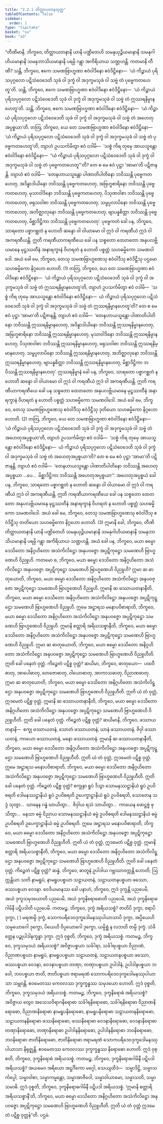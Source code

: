```yaml
---
title: "2.2.1 တိတ္ထာယတနသုတ္တ"
tableOfContents: false
sidebar:
  order: 1
type: "tipitaka"
basket: "su"
book: "a3"
---
```



<DynamicBreadcrumb />

<Division number="62" book="a3" e="ch" v="15" p="174">

<Paragraph number="418" book="a3">
“တီဏိမာနိ, ဘိက္ခဝေ, တိတ္ထာယတနာနိ ယာနိ ပဏ္ဍိတေဟိ သမနုယုဉ္ဇိယမာနာနိ သမနုဂါဟိယမာနာနိ သမနုဘာသိယမာနာနိ ပရမ္ပိ ဂန္တွာ အကိရိယာယ သဏ္ဌဟန္တိ. ကတမာနိ တီဏိ? သန္တိ, ဘိက္ခဝေ, ဧကေ သမဏဗြာဟ္မဏာ ဧဝံဝါဒိနော ဧဝံဒိဋ္ဌိနော—  ‘ယံ ကိဉ္စာယံ ပုရိသပုဂ္ဂလော ပဋိသံဝေဒေတိ သုခံ ဝါ ဒုက္ခံ ဝါ အဒုက္ခမသုခံ ဝါ သဗ္ဗံ တံ ပုဗ္ဗေကတဟေတူ’တိ. သန္တိ, ဘိက္ခဝေ, ဧကေ သမဏဗြာဟ္မဏာ ဧဝံဝါဒိနော ဧဝံဒိဋ္ဌိနော—  ‘ယံ ကိဉ္စာယံ ပုရိသပုဂ္ဂလော ပဋိသံဝေဒေတိ သုခံ ဝါ ဒုက္ခံ ဝါ အဒုက္ခမသုခံ ဝါ သဗ္ဗံ တံ ဣဿရနိမ္မာနဟေတူ’တိ. သန္တိ, ဘိက္ခဝေ, ဧကေ သမဏဗြာဟ္မဏာ ဧဝံဝါဒိနော ဧဝံဒိဋ္ဌိနော—  ‘ယံ ကိဉ္စာယံ ပုရိသပုဂ္ဂလော ပဋိသံဝေဒေတိ သုခံ ဝါ ဒုက္ခံ ဝါ အဒုက္ခမသုခံ ဝါ သဗ္ဗံ တံ အဟေတုအပ္ပစ္စယာ’တိ.
</Paragraph>

<Paragraph number="419" book="a3">
တတြ, ဘိက္ခဝေ, ယေ တေ သမဏဗြာဟ္မဏာ ဧဝံဝါဒိနော ဧဝံဒိဋ္ဌိနော—  ‘ယံ ကိဉ္စာယံ ပုရိသပုဂ္ဂလော ပဋိသံဝေဒေတိ သုခံ ဝါ ဒုက္ခံ ဝါ အဒုက္ခမသုခံ ဝါ သဗ္ဗံ တံ ပုဗ္ဗေကတဟေတူ’တိ, တျာဟံ ဥပသင်္ကမိတွာ ဧဝံ ဝဒါမိ—  ‘သစ္စံ ကိရ တုမှေ အာယသ္မန္တော ဧဝံဝါဒိနော ဧဝံဒိဋ္ဌိနော—  “ယံ ကိဉ္စာယံ ပုရိသပုဂ္ဂလော ပဋိသံဝေဒေတိ သုခံ ဝါ ဒုက္ခံ ဝါ အဒုက္ခမသုခံ ဝါ သဗ္ဗံ တံ ပုဗ္ဗေကတဟေတူ”’တိ? တေ စ မေ ဧဝံ ပုဋ္ဌာ ‘အာမာ’တိ ပဋိဇာနန္တိ. တျာဟံ ဧဝံ ဝဒါမိ—  ‘တေနဟာယသ္မန္တော ပါဏာတိပါတိနော ဘဝိဿန္တိ ပုဗ္ဗေကတဟေတု, အဒိန္နာဒါယိနော ဘဝိဿန္တိ ပုဗ္ဗေကတဟေတု, အဗြဟ္မစာရိနော ဘဝိဿန္တိ ပုဗ္ဗေကတဟေတု, မုသာဝါဒိနော ဘဝိဿန္တိ ပုဗ္ဗေကတဟေတု, ပိသုဏဝါစာ ဘဝိဿန္တိ ပုဗ္ဗေကတဟေတု, ဖရုသဝါစာ ဘဝိဿန္တိ ပုဗ္ဗေကတဟေတု, သမ္ဖပ္ပလာပိနော ဘဝိဿန္တိ ပုဗ္ဗေကတဟေတု, အဘိဇ္ဈာလုနော ဘဝိဿန္တိ ပုဗ္ဗေကတဟေတု, ဗျာပန္နစိတ္တာ ဘဝိဿန္တိ ပုဗ္ဗေကတဟေတု, မိစ္ဆာဒိဋ္ဌိကာ ဘဝိဿန္တိ ပုဗ္ဗေကတဟေတု’.
</Paragraph>

<Paragraph number="420" book="a3">
ပုဗ္ဗေကတံ ခေါ ပန, ဘိက္ခဝေ, သာရတော ပစ္စာဂစ္ဆတံ န ဟောတိ ဆန္ဒော ဝါ ဝါယာမော ဝါ ဣဒံ ဝါ ကရဏီယံ ဣဒံ ဝါ အကရဏီယန္တိ. ဣတိ ကရဏီယာကရဏီယေ ခေါ ပန သစ္စတော ထေတတော အနုပလဗ္ဘိယမာနေ မုဋ္ဌဿတီနံ အနာရက္ခာနံ ဝိဟရတံ န ဟောတိ ပစ္စတ္တံ သဟဓမ္မိကော သမဏဝါဒေါ. အယံ ခေါ မေ, ဘိက္ခဝေ, တေသု သမဏဗြာဟ္မဏေသု ဧဝံဝါဒီသု ဧဝံဒိဋ္ဌီသု ပဌမော သဟဓမ္မိကော နိဂ္ဂဟော ဟောတိ. (1)
</Paragraph>

<Paragraph number="421" book="a3">
တတြ, ဘိက္ခဝေ, ယေ တေ သမဏဗြာဟ္မဏာ ဧဝံဝါဒိနော ဧဝံဒိဋ္ဌိနော—  ‘ယံ ကိဉ္စာယံ ပုရိသပုဂ္ဂလော ပဋိသံဝေဒေတိ သုခံ ဝါ ဒုက္ခံ ဝါ အဒုက္ခမသုခံ ဝါ သဗ္ဗံ တံ ဣဿရနိမ္မာနဟေတူ’တိ, တျာဟံ ဥပသင်္ကမိတွာ ဧဝံ ဝဒါမိ—  ‘သစ္စံ ကိရ တုမှေ အာယသ္မန္တော ဧဝံဝါဒိနော ဧဝံဒိဋ္ဌိနော—  ယံ ကိဉ္စာယံ ပုရိသပုဂ္ဂလော ပဋိသံဝေဒေတိ သုခံ ဝါ ဒုက္ခံ ဝါ အဒုက္ခမသုခံ ဝါ သဗ္ဗံ တံ ဣဿရနိမ္မာနဟေတူ’တိ? တေ စ မေ ဧဝံ ပုဋ္ဌာ ‘အာမာ’တိ ပဋိဇာနန္တိ. တျာဟံ ဧဝံ ဝဒါမိ—  ‘တေနဟာယသ္မန္တော ပါဏာတိပါတိနော ဘဝိဿန္တိ ဣဿရနိမ္မာနဟေတု, အဒိန္နာဒါယိနော ဘဝိဿန္တိ ဣဿရနိမ္မာနဟေတု, အဗြဟ္မစာရိနော ဘဝိဿန္တိ ဣဿရနိမ္မာနဟေတု, မုသာဝါဒိနော ဘဝိဿန္တိ ဣဿရနိမ္မာနဟေတု, ပိသုဏဝါစာ ဘဝိဿန္တိ ဣဿရနိမ္မာနဟေတု, ဖရုသဝါစာ ဘဝိဿန္တိ ဣဿရနိမ္မာနဟေတု, သမ္ဖပ္ပလာပိနော ဘဝိဿန္တိ ဣဿရနိမ္မာနဟေတု, အဘိဇ္ဈာလုနော ဘဝိဿန္တိ ဣဿရနိမ္မာနဟေတု, ဗျာပန္နစိတ္တာ ဘဝိဿန္တိ ဣဿရနိမ္မာနဟေတု, မိစ္ဆာဒိဋ္ဌိကာ ဘဝိဿန္တိ ဣဿရနိမ္မာနဟေတု’.
</Paragraph>

<Paragraph number="422" book="a3">
ဣဿရနိမ္မာနံ ခေါ ပန, ဘိက္ခဝေ, သာရတော ပစ္စာဂစ္ဆတံ န ဟောတိ ဆန္ဒော ဝါ ဝါယာမော ဝါ ဣဒံ ဝါ ကရဏီယံ ဣဒံ ဝါ အကရဏီယန္တိ. ဣတိ ကရဏီယာကရဏီယေ ခေါ ပန သစ္စတော ထေတတော အနုပလဗ္ဘိယမာနေ မုဋ္ဌဿတီနံ အနာရက္ခာနံ ဝိဟရတံ န ဟောတိ ပစ္စတ္တံ သဟဓမ္မိကော သမဏဝါဒေါ. အယံ ခေါ မေ, ဘိက္ခဝေ, တေသု သမဏဗြာဟ္မဏေသု ဧဝံဝါဒီသု ဧဝံဒိဋ္ဌီသု ဒုတိယော သဟဓမ္မိကော နိဂ္ဂဟော ဟောတိ. (2)
</Paragraph>

<Paragraph number="423" book="a3">
တတြ, ဘိက္ခဝေ, ယေ တေ သမဏဗြာဟ္မဏာ ဧဝံဝါဒိနော ဧဝံဒိဋ္ဌိနော—  ‘ယံ ကိဉ္စာယံ ပုရိသပုဂ္ဂလော ပဋိသံဝေဒေတိ သုခံ ဝါ ဒုက္ခံ ဝါ အဒုက္ခမသုခံ ဝါ သဗ္ဗံ တံ အဟေတုအပ္ပစ္စယာ’တိ, တျာဟံ ဥပသင်္ကမိတွာ ဧဝံ ဝဒါမိ—  ‘သစ္စံ ကိရ တုမှေ အာယသ္မန္တော ဧဝံဝါဒိနော ဧဝံဒိဋ္ဌိနော—  ယံ ကိဉ္စာယံ ပုရိသပုဂ္ဂလော ပဋိသံဝေဒေတိ သုခံ ဝါ ဒုက္ခံ ဝါ အဒုက္ခမသုခံ ဝါ သဗ္ဗံ တံ အဟေတုအပ္ပစ္စယာ’တိ? တေ စ မေ ဧဝံ ပုဋ္ဌာ ‘အာမာ’တိ ပဋိဇာနန္တိ. တျာဟံ ဧဝံ ဝဒါမိ—  ‘တေနဟာယသ္မန္တော ပါဏာတိပါတိနော ဘဝိဿန္တိ အဟေတုအပ္ပစ္စယာ …ပေ…  မိစ္ဆာဒိဋ္ဌိကာ ဘဝိဿန္တိ အဟေတုအပ္ပစ္စယာ’”.
</Paragraph>

<Paragraph number="424" book="a3">
အဟေတုအပ္ပစ္စယံ ခေါ ပန, ဘိက္ခဝေ, သာရတော ပစ္စာဂစ္ဆတံ န ဟောတိ ဆန္ဒော ဝါ ဝါယာမော ဝါ ဣဒံ ဝါ ကရဏီယံ ဣဒံ ဝါ အကရဏီယန္တိ. ဣတိ ကရဏီယာကရဏီယေ ခေါ ပန သစ္စတော ထေတတော အနုပလဗ္ဘိယမာနေ မုဋ္ဌဿတီနံ အနာရက္ခာနံ ဝိဟရတံ န ဟောတိ ပစ္စတ္တံ သဟဓမ္မိကော သမဏဝါဒေါ. အယံ ခေါ မေ, ဘိက္ခဝေ, တေသု သမဏဗြာဟ္မဏေသု ဧဝံဝါဒီသု ဧဝံဒိဋ္ဌီသု တတိယော သဟဓမ္မိကော နိဂ္ဂဟော ဟောတိ. (3)
</Paragraph>

<Paragraph number="425" book="a3">
ဣမာနိ ခေါ, ဘိက္ခဝေ, တီဏိ တိတ္ထာယတနာနိ ယာနိ ပဏ္ဍိတေဟိ သမနုယုဉ္ဇိယမာနာနိ သမနုဂါဟိယမာနာနိ သမနုဘာသိယမာနာနိ ပရမ္ပိ ဂန္တွာ အကိရိယာယ သဏ္ဌဟန္တိ.
</Paragraph>

<Paragraph number="426" book="a3">
အယံ ခေါ ပန, ဘိက္ခဝေ, မယာ ဓမ္မော ဒေသိတော အနိဂ္ဂဟိတော အသံကိလိဋ္ဌော အနုပဝဇ္ဇော အပ္ပဋိကုဋ္ဌော သမဏေဟိ ဗြာဟ္မဏေဟိ ဝိညူဟိ. ကတမော စ, ဘိက္ခဝေ, မယာ ဓမ္မော ဒေသိတော အနိဂ္ဂဟိတော အသံကိလိဋ္ဌော အနုပဝဇ္ဇော အပ္ပဋိကုဋ္ဌော သမဏေဟိ ဗြာဟ္မဏေဟိ ဝိညူဟိ? ဣမာ ဆ ဓာတုယောတိ, ဘိက္ခဝေ, မယာ ဓမ္မော ဒေသိတော အနိဂ္ဂဟိတော အသံကိလိဋ္ဌော အနုပဝဇ္ဇော အပ္ပဋိကုဋ္ဌော သမဏေဟိ ဗြာဟ္မဏေဟိ ဝိညူဟိ. ဣမာနိ ဆ ဖဿာယတနာနီတိ, ဘိက္ခဝေ, မယာ ဓမ္မော ဒေသိတော အနိဂ္ဂဟိတော အသံကိလိဋ္ဌော အနုပဝဇ္ဇော အပ္ပဋိကုဋ္ဌော သမဏေဟိ ဗြာဟ္မဏေဟိ ဝိညူဟိ. ဣမေ အဋ္ဌာရသ မနောပဝိစာရာတိ, ဘိက္ခဝေ, မယာ ဓမ္မော ဒေသိတော အနိဂ္ဂဟိတော အသံကိလိဋ္ဌော အနုပဝဇ္ဇော အပ္ပဋိကုဋ္ဌော သမဏေဟိ ဗြာဟ္မဏေဟိ ဝိညူဟိ. ဣမာနိ စတ္တာရိ အရိယသစ္စာနီတိ, ဘိက္ခဝေ, မယာ ဓမ္မော ဒေသိတော အနိဂ္ဂဟိတော အသံကိလိဋ္ဌော အနုပဝဇ္ဇော အပ္ပဋိကုဋ္ဌော သမဏေဟိ ဗြာဟ္မဏေဟိ ဝိညူဟိ.
</Paragraph>

<Paragraph number="427" book="a3">
ဣမာ ဆ ဓာတုယောတိ, ဘိက္ခဝေ, မယာ ဓမ္မော ဒေသိတော အနိဂ္ဂဟိတော အသံကိလိဋ္ဌော အနုပဝဇ္ဇော အပ္ပဋိကုဋ္ဌော သမဏေဟိ ဗြာဟ္မဏေဟိ ဝိညူဟီတိ. ဣတိ ခေါ ပနေတံ ဝုတ္တံ. ကိဉ္စေတံ ပဋိစ္စ ဝုတ္တံ? ဆယိမာ, ဘိက္ခဝေ, ဓာတုယော—  ပထဝီဓာတု, အာပေါဓာတု, တေဇောဓာတု, ဝါယောဓာတု, အာကာသဓာတု, ဝိညာဏဓာတု. ဣမာ ဆ ဓာတုယောတိ, ဘိက္ခဝေ, မယာ ဓမ္မော ဒေသိတော အနိဂ္ဂဟိတော အသံကိလိဋ္ဌော အနုပဝဇ္ဇော အပ္ပဋိကုဋ္ဌော သမဏေဟိ ဗြာဟ္မဏေဟိ ဝိညူဟီတိ. ဣတိ ယံ တံ ဝုတ္တံ, ဣဒမေတံ ပဋိစ္စ ဝုတ္တံ.
</Paragraph>

<Paragraph number="428" book="a3">
ဣမာနိ ဆ ဖဿာယတနာနီတိ, ဘိက္ခဝေ, မယာ ဓမ္မော ဒေသိတော အနိဂ္ဂဟိတော အသံကိလိဋ္ဌော အနုပဝဇ္ဇော အပ္ပဋိကုဋ္ဌော သမဏေဟိ ဗြာဟ္မဏေဟိ ဝိညူဟီတိ. ဣတိ ခေါ ပနေတံ ဝုတ္တံ. ကိဉ္စေတံ ပဋိစ္စ ဝုတ္တံ? ဆယိမာနိ, ဘိက္ခဝေ, ဖဿာယတနာနိ—  စက္ခု ဖဿာယတနံ, သောတံ ဖဿာယတနံ, ဃာနံ ဖဿာယတနံ, ဇိဝှါ ဖဿာယတနံ, ကာယော ဖဿာယတနံ, မနော ဖဿာယတနံ. ဣမာနိ ဆ ဖဿာယတနာနီတိ, ဘိက္ခဝေ, မယာ ဓမ္မော ဒေသိတော အနိဂ္ဂဟိတော အသံကိလိဋ္ဌော အနုပဝဇ္ဇော အပ္ပဋိကုဋ္ဌော သမဏေဟိ ဗြာဟ္မဏေဟိ ဝိညူဟီတိ. ဣတိ ယံ တံ ဝုတ္တံ, ဣဒမေတံ ပဋိစ္စ ဝုတ္တံ.
</Paragraph>

<Paragraph number="429" book="a3">
ဣမေ အဋ္ဌာရသ မနောပဝိစာရာတိ, ဘိက္ခဝေ, မယာ ဓမ္မော ဒေသိတော အနိဂ္ဂဟိတော အသံကိလိဋ္ဌော အနုပဝဇ္ဇော အပ္ပဋိကုဋ္ဌော သမဏေဟိ ဗြာဟ္မဏေဟိ ဝိညူဟီတိ. ဣတိ ခေါ ပနေတံ ဝုတ္တံ. ကိဉ္စေတံ ပဋိစ္စ ဝုတ္တံ? စက္ခုနာ ရူပံ ဒိသွာ သောမနဿဋ္ဌာနိယံ ရူပံ ဥပဝိစရတိ ဒေါမနဿဋ္ဌာနိယံ ရူပံ ဥပဝိစရတိ ဥပေက္ခာဋ္ဌာနိယံ ရူပံ ဥပဝိစရတိ, သောတေန သဒ္ဒံ သုတွာ…  ဃာနေန ဂန္ဓံ ဃာယိတွာ…  ဇိဝှါယ ရသံ သာယိတွာ…  ကာယေန ဖောဋ္ဌဗ္ဗံ ဖုသိတွာ…  မနသာ ဓမ္မံ ဝိညာယ သောမနဿဋ္ဌာနိယံ ဓမ္မံ ဥပဝိစရတိ ဒေါမနဿဋ္ဌာနိယံ ဓမ္မံ ဥပဝိစရတိ ဥပေက္ခာဋ္ဌာနိယံ ဓမ္မံ ဥပဝိစရတိ. ဣမေ အဋ္ဌာရသ မနောပဝိစာရာတိ, ဘိက္ခဝေ, မယာ ဓမ္မော ဒေသိတော အနိဂ္ဂဟိတော အသံကိလိဋ္ဌော အနုပဝဇ္ဇော အပ္ပဋိကုဋ္ဌော သမဏေဟိ ဗြာဟ္မဏေဟိ ဝိညူဟီတိ. ဣတိ ယံ တံ ဝုတ္တံ, ဣဒမေတံ ပဋိစ္စ ဝုတ္တံ.
</Paragraph>

<Paragraph number="430" book="a3">
ဣမာနိ စတ္တာရိ အရိယသစ္စာနီတိ, ဘိက္ခဝေ, မယာ ဓမ္မော ဒေသိတော အနိဂ္ဂဟိတော အသံကိလိဋ္ဌော အနုပဝဇ္ဇော အပ္ပဋိကုဋ္ဌော သမဏေဟိ ဗြာဟ္မဏေဟိ ဝိညူဟီတိ. ဣတိ ခေါ ပနေတံ ဝုတ္တံ. ကိဉ္စေတံ ပဋိစ္စ ဝုတ္တံ? ဆန္နံ, ဘိက္ခဝေ, ဓာတူနံ ဥပါဒါယ ဂဗ္ဘဿာဝက္ကန္တိ ဟောတိ; ဩက္ကန္တိယာ သတိ နာမရူပံ, နာမရူပပစ္စယာ သဠာယတနံ, သဠာယတနပစ္စယာ ဖဿော, ဖဿပစ္စယာ ဝေဒနာ. ဝေဒိယမာနဿ ခေါ ပနာဟံ, ဘိက္ခဝေ, ဣဒံ ဒုက္ခန္တိ ပညပေမိ, အယံ ဒုက္ခသမုဒယောတိ ပညပေမိ, အယံ ဒုက္ခနိရောဓောတိ ပညပေမိ, အယံ ဒုက္ခနိရောဓဂါမိနီ ပဋိပဒါတိ ပညပေမိ.
</Paragraph>

<Paragraph number="431" book="a3">
ကတမဉ္စ, ဘိက္ခဝေ, ဒုက္ခံ အရိယသစ္စံ? ဇာတိပိ ဒုက္ခာ, ဇရာပိ ဒုက္ခာ, ( ) မရဏမ္ပိ ဒုက္ခံ, သောကပရိဒေဝဒုက္ခဒေါမနဿုပါယာသာပိ ဒုက္ခာ, အပ္ပိယေဟိ သမ္ပယောဂေါ ဒုက္ခော, ပိယေဟိ ဝိပ္ပယောဂေါ ဒုက္ခော, ယမ္ပိစ္ဆံ န လဘတိ တမ္ပိ ဒုက္ခံ. သံခိတ္တေန ပဉ္စုပါဒါနက္ခန္ဓာ ဒုက္ခာ. ဣဒံ ဝုစ္စတိ, ဘိက္ခဝေ, ဒုက္ခံ အရိယသစ္စံ.
</Paragraph>

<Paragraph number="432" book="a3">
ကတမဉ္စ, ဘိက္ခဝေ, ဒုက္ခသမုဒယံ အရိယသစ္စံ? အဝိဇ္ဇာပစ္စယာ သင်္ခါရာ, သင်္ခါရပစ္စယာ ဝိညာဏံ, ဝိညာဏပစ္စယာ နာမရူပံ, နာမရူပပစ္စယာ သဠာယတနံ, သဠာယတနပစ္စယာ ဖဿော, ဖဿပစ္စယာ ဝေဒနာ, ဝေဒနာပစ္စယာ တဏှာ, တဏှာပစ္စယာ ဥပါဒါနံ, ဥပါဒါနပစ္စယာ ဘဝေါ, ဘဝပစ္စယာ ဇာတိ, ဇာတိပစ္စယာ ဇရာမရဏံ သောကပရိဒေဝဒုက္ခဒေါမနဿုပါယာသာ သမ္ဘဝန္တိ. ဧဝမေတဿ ကေဝလဿ ဒုက္ခက္ခန္ဓဿ သမုဒယော ဟောတိ. ဣဒံ ဝုစ္စတိ, ဘိက္ခဝေ, ဒုက္ခသမုဒယံ အရိယသစ္စံ.
</Paragraph>

<Paragraph number="433" book="a3">
ကတမဉ္စ, ဘိက္ခဝေ, ဒုက္ခနိရောဓံ အရိယသစ္စံ? အဝိဇ္ဇာယ တွေဝ အသေသဝိရာဂနိရောဓာ သင်္ခါရနိရောဓော, သင်္ခါရနိရောဓာ ဝိညာဏနိရောဓော, ဝိညာဏနိရောဓာ နာမရူပနိရောဓော, နာမရူပနိရောဓာ သဠာယတနနိရောဓော, သဠာယတနနိရောဓာ ဖဿနိရောဓော, ဖဿနိရောဓာ ဝေဒနာနိရောဓော, ဝေဒနာနိရောဓာ တဏှာနိရောဓော, တဏှာနိရောဓာ ဥပါဒါနနိရောဓော, ဥပါဒါနနိရောဓာ ဘဝနိရောဓော, ဘဝနိရောဓာ ဇာတိနိရောဓော, ဇာတိနိရောဓာ ဇရာမရဏံ သောကပရိဒေဝဒုက္ခဒေါမနဿုပါယာသာ နိရုဇ္ဈန္တိ. ဧဝမေတဿ ကေဝလဿ ဒုက္ခက္ခန္ဓဿ နိရောဓော ဟောတိ. ဣဒံ ဝုစ္စတိ, ဘိက္ခဝေ, ဒုက္ခနိရောဓံ အရိယသစ္စံ.
</Paragraph>

<Paragraph number="434" book="a3">
ကတမဉ္စ, ဘိက္ခဝေ, ဒုက္ခနိရောဓဂါမိနီ ပဋိပဒါ အရိယသစ္စံ? အယမေဝ အရိယော အဋ္ဌင်္ဂိကော မဂ္ဂေါ, သေယျထိဒံ—  သမ္မာဒိဋ္ဌိ, သမ္မာသင်္ကပ္ပေါ, သမ္မာဝါစာ, သမ္မာကမ္မန္တော, သမ္မာအာဇီဝေါ, သမ္မာဝါယာမော, သမ္မာသတိ, သမ္မာသမာဓိ. ဣဒံ ဝုစ္စတိ, ဘိက္ခဝေ, ဒုက္ခနိရောဓဂါမိနီ ပဋိပဒါ အရိယသစ္စံ. ‘ဣမာနိ စတ္တာရိ အရိယသစ္စာနီ’တိ, ဘိက္ခဝေ, မယာ ဓမ္မော ဒေသိတော အနိဂ္ဂဟိတော အသံကိလိဋ္ဌော အနုပဝဇ္ဇော အပ္ပဋိကုဋ္ဌော သမဏေဟိ ဗြာဟ္မဏေဟိ ဝိညူဟီတိ. ဣတိ ယံ တံ ဝုတ္တံ ဣဒမေတံ ပဋိစ္စ ဝုတ္တန်”တိ.

</Paragraph>
</Division>

<Paragraph number="435" type="center" book="a3">
ပဌမံ.
</Paragraph>